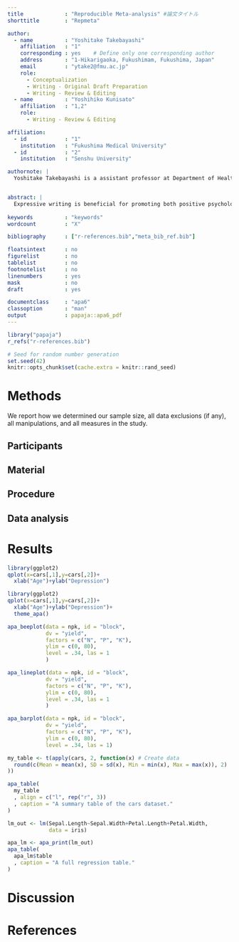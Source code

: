 ```yaml
---
title             : "Reproducible Meta-analysis" #論文タイトル
shorttitle        : "Repmeta"

author: 
  - name          : "Yoshitake Takebayashi"
    affiliation   : "1"
    corresponding : yes    # Define only one corresponding author
    address       : "1-Hikarigaoka, Fukushimam, Fukushima, Japan"
    email         : "ytake2@fmu.ac.jp"
    role:  
      - Conceptualization
      - Writing - Original Draft Preparation
      - Writing - Review & Editing
  - name          : "Yoshihiko Kunisato"
    affiliation   : "1,2"
    role:
      - Writing - Review & Editing

affiliation:
  - id            : "1"
    institution   : "Fukushima Medical University"
  - id            : "2"
    institution   : "Senshu University"

authornote: |
  Yoshitake Takebayashi is a assistant professor at Department of Health Risk Communication, School of Medichine, Fukuchima Medical University. Yoshihiko Kunisato is a associate professor at Department of Psychology,m School of Human Sciences, Senshu University.


abstract: |
  Expressive writing is beneficial for promoting both positive psychological and physical health outcomes. Unfortunately, inhibiting emotions is related to impairments in psychological and physical health. James Pennebaker and others have used expressive writing as an experimental manipulation to gauge its efficacy in treating a wide variety of physical and psychological outcomes. While many studies have been conducted that examine the efficacy of expressive writing across such outcomes, a considerable amount of these studies tend to neglect necessary considerations such as different levels of symptomatology, power, and meaningfulness of respective effect sizes. Six previous meta-analyses have been conducted that examine expressive writing's effect on psychological outcomes. However, these studies focus on the experimental versus control group effect size. Thus, our meta-analysis sought to examine the efficacy of an expressive writing task on only the experimental conditions in studies measuring posttraumatic stress, posttraumatic growth, and quality of life using random effects models. Results indicated a small overall effect size for posttraumatic stress and negligible to small effect sizes for posttraumatic growth and quality of life. However, those studies requiring a diagnosis of PTSD exhibited a medium to large effect size. Implications for future research design and interpretation of published research are discussed. 
  
keywords          : "keywords"
wordcount         : "X"

bibliography      : ["r-references.bib","meta_bib_ref.bib"]

floatsintext      : no
figurelist        : no
tablelist         : no
footnotelist      : no
linenumbers       : yes
mask              : no
draft             : yes

documentclass     : "apa6"
classoption       : "man"
output            : papaja::apa6_pdf
---
```



```r
library("papaja")
r_refs("r-references.bib")
```

```r
# Seed for random number generation
set.seed(42)
knitr::opts_chunk$set(cache.extra = knitr::rand_seed)
```

# Methods

We report how we determined our sample size, all data exclusions (if any), all manipulations, and all measures in the study.

## Participants

## Material

## Procedure

## Data analysis

# Results

```r
library(ggplot2)
qplot(x=cars[,1],y=cars[,2])+
  xlab("Age")+ylab("Depression")
```


```r
library(ggplot2)
qplot(x=cars[,1],y=cars[,2])+
  xlab("Age")+ylab("Depression")+
  theme_apa()
```


```r
apa_beeplot(data = npk, id = "block", 
            dv = "yield", 
            factors = c("N", "P", "K"),
            ylim = c(0, 80), 
            level = .34, las = 1
            )

```


```r
apa_lineplot(data = npk, id = "block", 
            dv = "yield", 
            factors = c("N", "P", "K"),
            ylim = c(0, 80), 
            level = .34, las = 1
            )

```

```r
apa_barplot(data = npk, id = "block", 
            dv = "yield", 
            factors = c("N", "P", "K"),
            ylim = c(0, 80), 
            level = .34, las = 1)

```

```r
my_table <- t(apply(cars, 2, function(x) # Create data
  round(c(Mean = mean(x), SD = sd(x), Min = min(x), Max = max(x)), 2)
))

apa_table(
  my_table
  , align = c("l", rep("r", 3))
  , caption = "A summary table of the cars dataset."
)

```

```r
lm_out <- lm(Sepal.Length~Sepal.Width+Petal.Length+Petal.Width,
             data = iris)

apa_lm <- apa_print(lm_out)
apa_table(
  apa_lm$table
  , caption = "A full regression table."
)

```



# Discussion

\newpage

# References

```{=tex}
\begingroup
\setlength{\parindent}{-0.5in}
\setlength{\leftskip}{0.5in}
```
::: {#refs custom-style="Bibliography"}
:::

\endgroup
